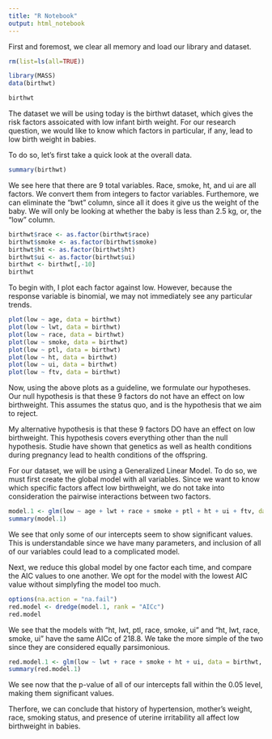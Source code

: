 ---
title: "R Notebook"
output: html_notebook
---

First and foremost, we clear all memory and load our library and dataset. 

```{r}
rm(list=ls(all=TRUE))

library(MASS)
data(birthwt)

birthwt
```
The dataset we will be using today is the birthwt dataset, which gives the risk factors assoicated with low infant birth weight. 
For our research question, we would like to know which factors in particular, if any, lead to low birth weight in babies. 

To do so, let's first take a quick look at the overall data.

```{r}
summary(birthwt)
```
We see here that there are 9 total variables. Race, smoke, ht, and ui are all factors. We convert them from integers to factor variables. Furthemore, we can eliminate the "bwt" column, since all it does it give us the weight of the baby. We will only be looking at whether the baby is less than 2.5 kg, or, the "low" column.

```{r}
birthwt$race <- as.factor(birthwt$race)
birthwt$smoke <- as.factor(birthwt$smoke)
birthwt$ht <- as.factor(birthwt$ht)
birthwt$ui <- as.factor(birthwt$ui)
birthwt <- birthwt[,-10]
birthwt
```
To begin with, I plot each factor against low. However, because the response variable is binomial, we may not immediately see any particular trends.
```{r}
plot(low ~ age, data = birthwt)
plot(low ~ lwt, data = birthwt)
plot(low ~ race, data = birthwt)
plot(low ~ smoke, data = birthwt)
plot(low ~ ptl, data = birthwt)
plot(low ~ ht, data = birthwt)
plot(low ~ ui, data = birthwt)
plot(low ~ ftv, data = birthwt)
```
Now, using the above plots as a guideline, we formulate our hypotheses.
Our null hypothesis is that these 9 factors do not have an effect on low birthweight. This assumes the status quo, and is the hypothesis that we aim to reject. 

My alternative hypothesis is that these 9 factors DO have an effect on low birthweight. This hypothesis covers everything other than the null hypothesis. Studie have shown that genetics as well as health conditions during pregnancy lead to health conditions of the offspring.

For our dataset, we will be using a Generalized Linear Model. To do so, we must first create the global model with all variables. Since we want to know which specific factors affect low birthweight, we do not take into consideration the pairwise interactions between two factors.

```{r}
model.1 <- glm(low ~ age + lwt + race + smoke + ptl + ht + ui + ftv, data = birthwt, family = "binomial")
summary(model.1)
```
We see that only some of our intercepts seem to show significant values. This is understandable since we have many parameters, and inclusion of all of our variables could lead to a complicated model.

Next, we reduce this global model by one factor each time, and compare the AIC values to one another. We opt for the model with the lowest AIC value without simplyfing the model too much.


```{r}
options(na.action = "na.fail")
red.model <- dredge(model.1, rank = "AICc")
red.model
```
We see that the models with "ht, lwt, ptl, race, smoke, ui" and "ht, lwt, race, smoke, ui" have the same AICc of 218.8. We take the more simple of the two since they are considered equally parsimonious.

```{r}
red.model.1 <- glm(low ~ lwt + race + smoke + ht + ui, data = birthwt, family = "binomial")
summary(red.model.1)
```
We see now that the p-value of all of our intercepts fall within the 0.05 level, making them significant values.

Therfore, we can conclude that history of hypertension, mother's weight, race, smoking status, and presence of uterine irritability all affect low birthweight in babies.




